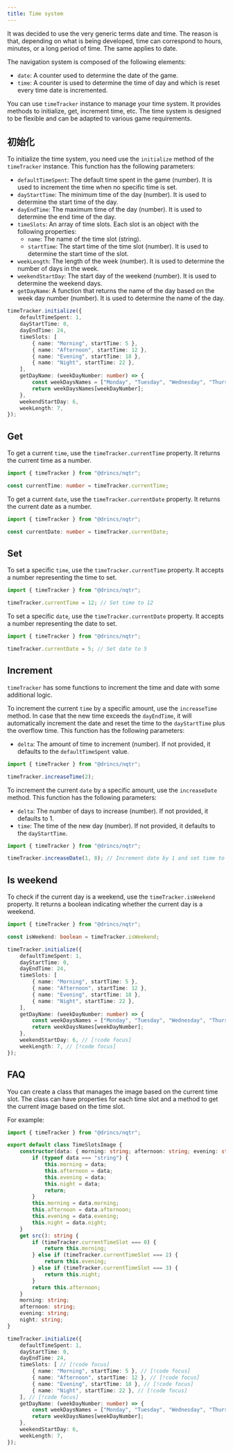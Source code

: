 ```yaml
---
title: Time system
---
```



<Callout title="Nomenclature" type="info">

It was decided to use the very generic terms date and time. The reason is that, depending on what is being developed, time can correspond to hours, minutes, or a long period of time. The same applies to date.

</Callout>

The navigation system is composed of the following elements:

- `date`: A counter used to determine the date of the game.
- `time`: A counter is used to determine the time of day and which is reset every time date is incremented.

You can use `timeTracker` instance to manage your time system. It provides methods to initialize, get, increment time, etc. The time system is designed to be flexible and can be adapted to various game requirements.

## 初始化

To initialize the time system, you need use the `initialize` method of the `timeTracker` instance. This function has the following parameters:

- `defaultTimeSpent`: The default time spent in the game (number). It is used to increment the time when no specific time is set.
- `dayStartTime`: The minimum time of the day (number). It is used to determine the start time of the day.
- `dayEndTime`: The maximum time of the day (number). It is used to determine the end time of the day.
- `timeSlots`: An array of time slots. Each slot is an object with the following properties:
  - `name`: The name of the time slot (string).
  - `startTime`: The start time of the time slot (number). It is used to determine the start time of the slot.
- `weekLength`: The length of the week (number). It is used to determine the number of days in the week.
- `weekendStartDay`: The start day of the weekend (number). It is used to determine the weekend days.
- `getDayName`: A function that returns the name of the day based on the week day number (number). It is used to determine the name of the day.

```ts name="main.ts"
timeTracker.initialize({
    defaultTimeSpent: 1,
    dayStartTime: 0,
    dayEndTime: 24,
    timeSlots: [
        { name: "Morning", startTime: 5 },
        { name: "Afternoon", startTime: 12 },
        { name: "Evening", startTime: 18 },
        { name: "Night", startTime: 22 },
    ],
    getDayName: (weekDayNumber: number) => {
        const weekDaysNames = ["Monday", "Tuesday", "Wednesday", "Thursday", "Friday", "Saturday", "Sunday"];
        return weekDaysNames[weekDayNumber];
    },
    weekendStartDay: 6,
    weekLength: 7,
});
```

## Get

To get a current `time`, use the `timeTracker.currentTime` property. It returns the current time as a number.

```typescript
import { timeTracker } from "@drincs/nqtr";

const currentTime: number = timeTracker.currentTime;
```

To get a current `date`, use the `timeTracker.currentDate` property. It returns the current date as a number.

```typescript
import { timeTracker } from "@drincs/nqtr";

const currentDate: number = timeTracker.currentDate;
```

## Set

To set a specific `time`, use the `timeTracker.currentTime` property. It accepts a number representing the time to set.

```typescript
import { timeTracker } from "@drincs/nqtr";

timeTracker.currentTime = 12; // Set time to 12
```

To set a specific `date`, use the `timeTracker.currentDate` property. It accepts a number representing the date to set.

```typescript
import { timeTracker } from "@drincs/nqtr";

timeTracker.currentDate = 5; // Set date to 5
```

## Increment

`timeTracker` has some functions to increment the time and date with some additional logic.

To increment the current `time` by a specific amount, use the `increaseTime` method. In case that the new time exceeds the `dayEndTime`, it will automatically increment the date and reset the time to the `dayStartTime` plus the overflow time.
This function has the following parameters:

- `delta`: The amount of time to increment (number). If not provided, it defaults to the `defaultTimeSpent` value.

```typescript
import { timeTracker } from "@drincs/nqtr";

timeTracker.increaseTime(2);
```

To increment the current `date` by a specific amount, use the `increaseDate` method. This function has the following parameters:

- `delta`: The number of days to increase (number). If not provided, it defaults to 1.
- `time`: The time of the new day (number). If not provided, it defaults to the `dayStartTime`.

```typescript
import { timeTracker } from "@drincs/nqtr";

timeTracker.increaseDate(1, 8); // Increment date by 1 and set time to 8
```

## Is weekend

To check if the current day is a weekend, use the `timeTracker.isWeekend` property. It returns a boolean indicating whether the current day is a weekend.

```ts tab="Example"
import { timeTracker } from "@drincs/nqtr";

const isWeekend: boolean = timeTracker.isWeekend;
```

```ts tab="main.ts"
timeTracker.initialize({
    defaultTimeSpent: 1,
    dayStartTime: 0,
    dayEndTime: 24,
    timeSlots: [
        { name: "Morning", startTime: 5 },
        { name: "Afternoon", startTime: 12 },
        { name: "Evening", startTime: 18 },
        { name: "Night", startTime: 22 },
    ],
    getDayName: (weekDayNumber: number) => {
        const weekDaysNames = ["Monday", "Tuesday", "Wednesday", "Thursday", "Friday", "Saturday", "Sunday"];
        return weekDaysNames[weekDayNumber];
    },
    weekendStartDay: 6, // [!code focus]
    weekLength: 7, // [!code focus]
});
```

## FAQ

<Accordions>

<Accordion title="Image that changes based on the time period" id="image-time-period">

You can create a class that manages the image based on the current time slot. The class can have properties for each time slot and a method to get the current image based on the time slot.

For example:

```ts tab="models/TimeSlotsImage.ts"
import { timeTracker } from "@drincs/nqtr";

export default class TimeSlotsImage {
    constructor(data: { morning: string; afternoon: string; evening: string; night: string } | string) {
        if (typeof data === "string") {
            this.morning = data;
            this.afternoon = data;
            this.evening = data;
            this.night = data;
            return;
        }
        this.morning = data.morning;
        this.afternoon = data.afternoon;
        this.evening = data.evening;
        this.night = data.night;
    }
    get src(): string {
        if (timeTracker.currentTimeSlot === 0) {
            return this.morning;
        } else if (timeTracker.currentTimeSlot === 2) {
            return this.evening;
        } else if (timeTracker.currentTimeSlot === 3) {
            return this.night;
        }
        return this.afternoon;
    }
    morning: string;
    afternoon: string;
    evening: string;
    night: string;
}
```

```ts tab="main.ts"
timeTracker.initialize({
    defaultTimeSpent: 1,
    dayStartTime: 0,
    dayEndTime: 24,
    timeSlots: [ // [!code focus]
        { name: "Morning", startTime: 5 }, // [!code focus]
        { name: "Afternoon", startTime: 12 }, // [!code focus]
        { name: "Evening", startTime: 18 }, // [!code focus]
        { name: "Night", startTime: 22 }, // [!code focus]
    ], // [!code focus]
    getDayName: (weekDayNumber: number) => {
        const weekDaysNames = ["Monday", "Tuesday", "Wednesday", "Thursday", "Friday", "Saturday", "Sunday"];
        return weekDaysNames[weekDayNumber];
    },
    weekendStartDay: 6,
    weekLength: 7,
});
```

</Accordion>

</Accordions>
